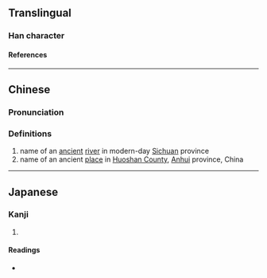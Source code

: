 {{character info}}
{{character info|0x2F917}}
==Translingual==

===Han character===
{{Han char|rn=85|rad=水|as=18|sn=21|four=31127|canj=EMUB|ids=⿰氵鬵}}

====References====
{{Han ref|kx=0662.260|dkj=18750|dj=1071.250|hdz=31792.030|uh=704A|ud=28746|bh=F5D5|bd=62933}}
{{Han ref|uh=2F917}}

----

==Chinese==
{{zh-forms}}

===Pronunciation===
{{zh-pron
|m=qián
|c=cim4
|mc=y
|oc=y
|ma=
|cat=pn
}}

===Definitions===
{{zh-hanzi}}

# name of an [[ancient]] [[river]] in modern-day [[Sichuan]] province
# name of an ancient [[place]] in [[w:Huoshan County|Huoshan County]], [[Anhui]] province, China

----

==Japanese==

===Kanji===
{{ja-kanji|grade=|rs=水18}}

# {{rfdef|ja|sort=水18}}

====Readings====
* {{ja-readings|on=[[せん]] (sen), [[ぜん]] (zen), [[しん]] (shin), [[じん]] (jin)|kun=}}